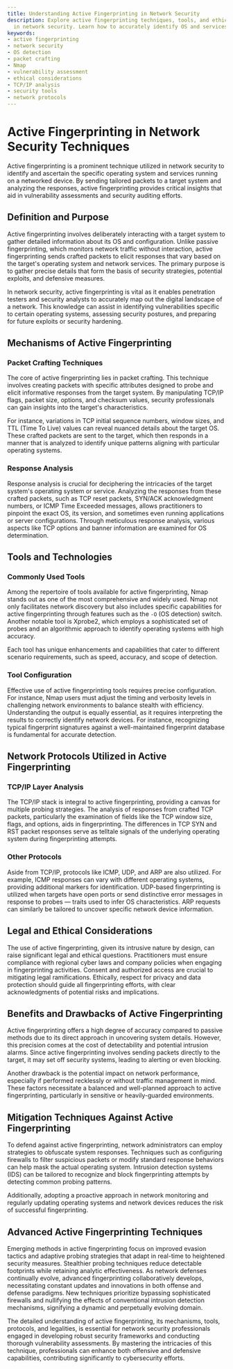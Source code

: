 ```yaml
---
title: Understanding Active Fingerprinting in Network Security
description: Explore active fingerprinting techniques, tools, and ethical considerations
  in network security. Learn how to accurately identify OS and services.
keywords:
- active fingerprinting
- network security
- OS detection
- packet crafting
- Nmap
- vulnerability assessment
- ethical considerations
- TCP/IP analysis
- security tools
- network protocols
---
```


# Active Fingerprinting in Network Security Techniques

Active fingerprinting is a prominent technique utilized in network security to identify and ascertain the specific operating system and services running on a networked device. By sending tailored packets to a target system and analyzing the responses, active fingerprinting provides critical insights that aid in vulnerability assessments and security auditing efforts.

## Definition and Purpose

Active fingerprinting involves deliberately interacting with a target system to gather detailed information about its OS and configuration. Unlike passive fingerprinting, which monitors network traffic without interaction, active fingerprinting sends crafted packets to elicit responses that vary based on the target's operating system and network services. The primary purpose is to gather precise details that form the basis of security strategies, potential exploits, and defensive measures.

In network security, active fingerprinting is vital as it enables penetration testers and security analysts to accurately map out the digital landscape of a network. This knowledge can assist in identifying vulnerabilities specific to certain operating systems, assessing security postures, and preparing for future exploits or security hardening.

## Mechanisms of Active Fingerprinting

### Packet Crafting Techniques

The core of active fingerprinting lies in packet crafting. This technique involves creating packets with specific attributes designed to probe and elicit informative responses from the target system. By manipulating TCP/IP flags, packet size, options, and checksum values, security professionals can gain insights into the target's characteristics. 

For instance, variations in TCP initial sequence numbers, window sizes, and TTL (Time To Live) values can reveal nuanced details about the target OS. These crafted packets are sent to the target, which then responds in a manner that is analyzed to identify unique patterns aligning with particular operating systems.

### Response Analysis

Response analysis is crucial for deciphering the intricacies of the target system's operating system or service. Analyzing the responses from these crafted packets, such as TCP reset packets, SYN/ACK acknowledgment numbers, or ICMP Time Exceeded messages, allows practitioners to pinpoint the exact OS, its version, and sometimes even running applications or server configurations. Through meticulous response analysis, various aspects like TCP options and banner information are examined for OS determination.

## Tools and Technologies

### Commonly Used Tools

Among the repertoire of tools available for active fingerprinting, Nmap stands out as one of the most comprehensive and widely used. Nmap not only facilitates network discovery but also includes specific capabilities for active fingerprinting through features such as the `-O` (OS detection) switch. Another notable tool is Xprobe2, which employs a sophisticated set of probes and an algorithmic approach to identify operating systems with high accuracy.

Each tool has unique enhancements and capabilities that cater to different scenario requirements, such as speed, accuracy, and scope of detection.

### Tool Configuration

Effective use of active fingerprinting tools requires precise configuration. For instance, Nmap users must adjust the timing and verbosity levels in challenging network environments to balance stealth with efficiency. Understanding the output is equally essential, as it requires interpreting the results to correctly identify network devices. For instance, recognizing typical fingerprint signatures against a well-maintained fingerprint database is fundamental for accurate detection.

## Network Protocols Utilized in Active Fingerprinting

### TCP/IP Layer Analysis

The TCP/IP stack is integral to active fingerprinting, providing a canvas for multiple probing strategies. The analysis of responses from crafted TCP packets, particularly the examination of fields like the TCP window size, flags, and options, aids in fingerprinting. The differences in TCP SYN and RST packet responses serve as telltale signals of the underlying operating system during fingerprinting attempts.

### Other Protocols

Aside from TCP/IP, protocols like ICMP, UDP, and ARP are also utilized. For example, ICMP responses can vary with different operating systems, providing additional markers for identification. UDP-based fingerprinting is utilized when targets have open ports or send distinctive error messages in response to probes — traits used to infer OS characteristics. ARP requests can similarly be tailored to uncover specific network device information.

## Legal and Ethical Considerations

The use of active fingerprinting, given its intrusive nature by design, can raise significant legal and ethical questions. Practitioners must ensure compliance with regional cyber laws and company policies when engaging in fingerprinting activities. Consent and authorized access are crucial to mitigating legal ramifications. Ethically, respect for privacy and data protection should guide all fingerprinting efforts, with clear acknowledgments of potential risks and implications.

## Benefits and Drawbacks of Active Fingerprinting

Active fingerprinting offers a high degree of accuracy compared to passive methods due to its direct approach in uncovering system details. However, this precision comes at the cost of detectability and potential intrusion alarms. Since active fingerprinting involves sending packets directly to the target, it may set off security systems, leading to alerting or even blocking.

Another drawback is the potential impact on network performance, especially if performed recklessly or without traffic management in mind. These factors necessitate a balanced and well-planned approach to active fingerprinting, particularly in sensitive or heavily-guarded environments.

## Mitigation Techniques Against Active Fingerprinting

To defend against active fingerprinting, network administrators can employ strategies to obfuscate system responses. Techniques such as configuring firewalls to filter suspicious packets or modify standard response behaviors can help mask the actual operating system. Intrusion detection systems (IDS) can be tailored to recognize and block fingerprinting attempts by detecting common probing patterns.

Additionally, adopting a proactive approach in network monitoring and regularly updating operating systems and network devices reduces the risk of successful fingerprinting.

## Advanced Active Fingerprinting Techniques

Emerging methods in active fingerprinting focus on improved evasion tactics and adaptive probing strategies that adapt in real-time to heightened security measures. Stealthier probing techniques reduce detectable footprints while retaining analytic effectiveness. As network defenses continually evolve, advanced fingerprinting collaboratively develops, necessitating constant updates and innovations in both offense and defense paradigms. New techniques prioritize bypassing sophisticated firewalls and nullifying the effects of conventional intrusion detection mechanisms, signifying a dynamic and perpetually evolving domain. 

The detailed understanding of active fingerprinting, its mechanisms, tools, protocols, and legalities, is essential for network security professionals engaged in developing robust security frameworks and conducting thorough vulnerability assessments. By mastering the intricacies of this technique, professionals can enhance both offensive and defensive capabilities, contributing significantly to cybersecurity efforts.